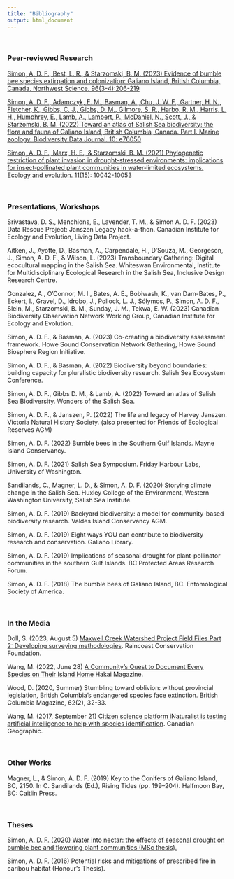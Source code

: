 ```yaml
---
title: "Bibliography"
output: html_document
---
```



\

### <b>Peer-reviewed Research</b> 

[Simon, A. D. F., Best, L. R., & Starzomski, B. M. (2023) Evidence of bumble bee species extirpation and colonization: Galiano Island, British Columbia, Canada. Northwest Science. 96(3-4):206-219](https://bioone.org/journals/northwest-science/volume-96/issue-3-4/046.096.0305/Evidence-of-Bumble-Bee-Extirpation-and-Colonization-Galiano-Island-British/10.3955/046.096.0305.full)

[Simon, A. D. F., Adamczyk, E. M., Basman, A., Chu, J. W. F., Gartner, H. N., Fletcher, K., Gibbs, C. J., Gibbs, D. M., Gilmore, S. R., Harbo, R. M., Harris, L. H., Humphrey, E., Lamb, A., Lambert, P., McDaniel, N., Scott, J., & Starzomski, B. M. (2022) Toward an atlas of Salish Sea biodiversity: the flora and fauna of Galiano Island, British Columbia, Canada. Part I. Marine zoology. Biodiversity Data Journal. 10: e76050](https://bdj.pensoft.net/article/76050/")

[Simon, A. D. F., Marx, H. E., & Starzomski, B. M. (2021) Phylogenetic restriction of plant invasion in drought-stressed environments: implications for insect‐pollinated plant communities in water‐limited ecosystems. Ecology and evolution. 11(15): 10042-10053]("https://www.ncbi.nlm.nih.gov/pmc/articles/PMC8328464/")

\

### <b>Presentations, Workshops</b>

Srivastava, D. S., Menchions, E., Lavender, T. M., & Simon A. D. F. (2023) Data Rescue Project: Janszen Legacy hack-a-thon. Canadian Institute for Ecology and Evolution, Living Data Project.

Aitken, J., Ayotte, D., Basman, A., Carpendale, H., D'Souza, M., Georgeson, J., Simon, A. D. F., & Wilson, L. (2023) Transboundary Gathering: Digital ecocultural mapping in the Salish Sea. Whiteswan Environmental, Institute for Multidisciplinary Ecological Research in the Salish Sea, Inclusive Design Research Centre.

Gonzalez, A., O'Connor, M. I., Bates, A. E., Bobiwash, K., van Dam-Bates, P., Eckert, I., Gravel, D., Idrobo, J., Pollock, L. J., Sólymos, P., Simon, A. D. F., Slein, M., Starzomski, B. M., Sunday, J. M., Tekwa, E. W. (2023) Canadian Biodiversity Observation Network Working Group, Canadian Institute for Ecology and Evolution.

Simon, A. D. F., & Basman, A. (2023) Co-creating a biodiversity assessment framework. Howe Sound Conservation Network Gathering, Howe Sound Biosphere Region Initiative.

Simon, A. D. F., & Basman, A. (2022) Biodiversity beyond boundaries: building capacity for pluralistic biodiversity research. Salish Sea Ecosystem Conference.

Simon, A. D. F., Gibbs D. M., & Lamb, A. (2022) Toward an atlas of Salish Sea Biodiversity. Wonders of the Salish Sea.

Simon, A. D. F., & Janszen, P. (2022) The life and legacy of Harvey Janszen. Victoria Natural History Society. (also presented for Friends of Ecological Reserves AGM)

Simon, A. D. F. (2022) Bumble bees in the Southern Gulf Islands. Mayne Island Conservancy.

Simon, A. D. F. (2021) Salish Sea Symposium. Friday Harbour Labs, University of Washington.

Sandilands, C., Magner, L. D., & Simon, A. D. F. (2020) Storying climate change in the Salish Sea. Huxley College of the Environment, Western Washington University, Salish Sea Institute.

Simon, A. D. F. (2019) Backyard biodiversity: a model for community-based biodiversity research. Valdes Island Conservancy AGM.

Simon, A. D. F. (2019) Eight ways YOU can contribute to biodiversity research and conservation. Galiano Library.

Simon, A. D. F. (2019) Implications of seasonal drought for plant-pollinator communities in the southern Gulf Islands. BC Protected Areas Research Forum.

Simon, A. D. F. (2018) The bumble bees of Galiano Island, BC. Entomological Society of America.

\

### <b>In the Media</b> 

Doll, S. (2023, August 5) [Maxwell Creek Watershed Project Field Files Part 2: Developing surveying methodologies](https://www.raincoast.org/2022/08/maxwell-creek-watershed-project-field-files-part-2-developing-surveying-methodologies/). Raincoast Conservation Foundation.

Wang, M. (2022, June 28) [A Community’s Quest to Document Every Species on Their Island Home](https://hakaimagazine.com/features/a-communitys-quest-to-document-every-species-on-their-island-home) Hakai Magazine.

Wood, D. (2020, Summer) Stumbling toward oblivion: without provincial legislation, British Columbia's endangered species face extinction. British Columbia Magazine, 62(2), 32-33.

Wang, M. (2017, September 21) [Citizen science platform iNaturalist is testing artificial intelligence to help with species identification](https://canadiangeographic.ca/articles/citizen-science-platform-inaturalist-is-testing-artificial-intelligence-to-help-with-species-identification/). Canadian Geographic.

\

### <b>Other Works</b>

Magner, L., & Simon, A. D. F. (2019) Key to the Conifers of Galiano Island, BC, 2150. In C. Sandilands (Ed.), Rising Tides (pp. 199–204). Halfmoon Bay, BC: Caitlin Press.

\

### <b>Theses</b>

[Simon, A. D. F. (2020) Water into nectar: the effects of seasonal drought on bumble bee and flowering plant communities (MSc thesis).](https://dspace.library.uvic.ca:8443/handle/1828/11837/)

Simon, A. D. F. (2016) Potential risks and mitigations of prescribed fire in caribou habitat (Honour's Thesis).
